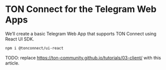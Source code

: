 # TON Connect for the Telegram Web Apps

We’ll create a basic Telegram Web App that supports TON Connect using React UI SDK.

```bash
npm i @tonconnect/ui-react
```


TODO: replace https://ton-community.github.io/tutorials/03-client/ with this article.
